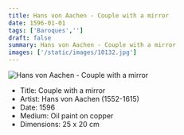 ```yaml
---
title: Hans von Aachen - Couple with a mirror
date: 1596-01-01
tags: ['Baroques','']
draft: false
summary: Hans von Aachen - Couple with a mirror
images: ['/static/images/10132.jpg']
---
```


![Hans von Aachen - Couple with a mirror](/static/images/10132.jpg)

* Title: Couple with a mirror
* Artist: Hans von Aachen (1552-1615)
* Date: 1596
* Medium: Oil paint on copper
* Dimensions: 25 x 20 cm


